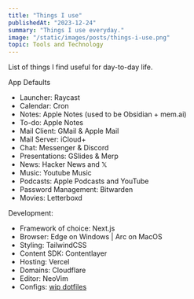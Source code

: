 ```yaml
---
title: "Things I use"
publishedAt: "2023-12-24"
summary: "Things I use everyday."
image: "/static/images/posts/things-i-use.png"
topic: Tools and Technology
---
```


List of things I find useful for day-to-day life.

App Defaults
- Launcher: Raycast
- Calendar: Cron
- Notes: Apple Notes (used to be Obsidian + mem.ai)
- To-do: Apple Notes
- Mail Client: GMail & Apple Mail
- Mail Server: iCloud+
- Chat: Messenger & Discord
- Presentations: GSlides & Merp
- News: Hacker News and 𝕏
- Music: Youtube Music
- Podcasts: Apple Podcasts and YouTube
- Password Management: Bitwarden
- Movies: Letterboxd

Development:
- Framework of choice: Next.js
- Browser: Edge on Windows | Arc on MacOS
- Styling: TailwindCSS
- Content SDK: Contentlayer
- Hosting: Vercel
- Domains: Cloudflare
- Editor: NeoVim
- Configs: [wip dotfiles](https://github.com/arevalolance/dotfiles)
